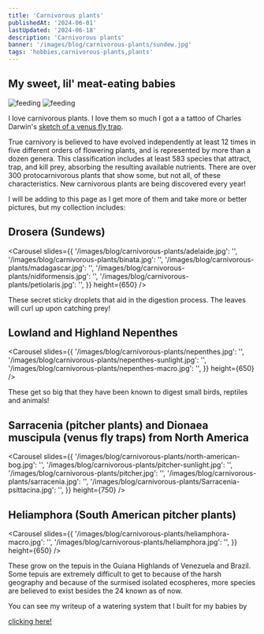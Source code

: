 ```yaml
---
title: 'Carnivorous plants'
publishedAt: '2024-06-01'
lastUpdated: '2024-06-18'
description: 'Carnivorous plants'
banner: '/images/blog/carnivorous-plants/sundew.jpg'
tags: 'hobbies,carnivorous-plants,plants'
---
```


## My sweet, lil' meat-eating babies

<div className='flex items-center'>
  <Img
    mdx
    publicId='/images/blog/carnivorous-plants/feeding.jpg'
    alt='feeding'
    width={375}
    height={450}
  />
  <Img
    mdx
    publicId='/images/blog/carnivorous-plants/feeding.gif'
    alt='feeding'
    width={375}
    height={450}
  />
</div>

I love carnivorous plants. I love them so much I got a a tattoo of Charles
Darwin's
[sketch of a venus fly trap](https://lh4.googleusercontent.com/proxy/MDaqHliS0LfoUS6xuSoQ6-fKMOPNY8IOgtN0KC0P9vsiO4A7Xlyu24-JQJQzocvHPgpISmaLH8UBEI21OeYjG6U9RT-UQWPzOy1ILvlIhA_z0l4Pq5iiGkm0BVF2_OcQNzTSwVOEQIhYowNskYIOas8RhYc).

True carnivory is believed to have evolved independently at least 12 times in
five different orders of flowering plants, and is represented by more than a
dozen genera. This classification includes at least 583 species that attract,
trap, and kill prey, absorbing the resulting available nutrients. There are over
300 protocarnivorous plants that show some, but not all, of these
characteristics. New carnivorous plants are being discovered every year!

I will be adding to this page as I get more of them and take more or better
pictures, but my collection includes:

## Drosera (Sundews)

<Carousel
  slides={{
    '/images/blog/carnivorous-plants/adelaide.jpg': '',
    '/images/blog/carnivorous-plants/binata.jpg': '',
    '/images/blog/carnivorous-plants/madagascar.jpg': '',
    '/images/blog/carnivorous-plants/nidiformensis.jpg': '',
    '/images/blog/carnivorous-plants/petiolaris.jpg': '',
  }}
  height={650}
/>

These secret sticky droplets that aid in the digestion process. The leaves will
curl up upon catching prey!

## Lowland and Highland Nepenthes

<Carousel
  slides={{
    '/images/blog/carnivorous-plants/nepenthes.jpg': '',
    '/images/blog/carnivorous-plants/nepenthes-sunlight.jpg': '',
    '/images/blog/carnivorous-plants/nepenthes-macro.jpg': '',
  }}
  height={650}
/>

These get so big that they have been known to digest small birds, reptiles and
animals!

## Sarracenia (pitcher plants) and Dionaea muscipula (venus fly traps) from North America

<Carousel
  slides={{
    '/images/blog/carnivorous-plants/north-american-bog.jpg': '',
    '/images/blog/carnivorous-plants/pitcher-sunlight.jpg': '',
    '/images/blog/carnivorous-plants/pitcher.jpg': '',
    '/images/blog/carnivorous-plants/sarracenia.jpg': '',
    '/images/blog/carnivorous-plants/Sarracenia-psittacina.jpg': '',
  }}
  height={750}
/>

## Heliamphora (South American pitcher plants)

<Carousel
  slides={{
    '/images/blog/carnivorous-plants/heliamphora-macro.jpg': '',
    '/images/blog/carnivorous-plants/heliamphora.jpg': '',
  }}
  height={650}
/>

These grow on the tepuis in the Guiana Highlands of Venezuela and Brazil. Some
tepuis are extremely difficult to get to because of the harsh geography and
because of the surmised isolated ecospheres, more species are believed to exist
besides the 24 known as of now.

You can see my writeup of a watering system that I built for my babies by

<a className='mt-4' href='/projects/watering-system'>
  clicking here!
</a>
